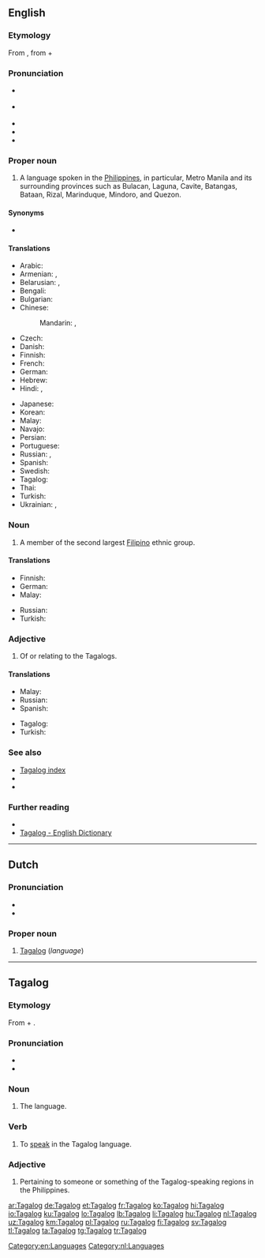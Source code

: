 {{also|tagalog}}
==English==
{{interwiktionary|code=tl}}
{{wikipedia}}

===Etymology===
From {{etyl|tl|en}} {{m|tl|Tagalog}}, from {{m|tl|taga-||native of}} + {{m|tl|ilog||river}}

===Pronunciation===
* {{a|UK}} {{IPA|/təˈɡɑːlɒɡ/|/təˈɡæləɡ/|lang=en}}
* {{a|US}} {{IPA|/tɑˈɡɑːlɑɡ/|/təˈɡɑːlɑɡ/|lang=en}}
* {{enPR|tä.gäˈ.log}}
* {{hyphenation|Taga|log|lang=en}}
* {{audio|en-us-Tagalog.ogg|Audio (US)|lang=en}}

===Proper noun===
{{en-proper noun}}

# A language spoken in the [[Philippines]], in particular, Metro Manila and its surrounding provinces such as Bulacan, Laguna, Cavite, Batangas, Bataan, Rizal, Marinduque, Mindoro, and Quezon.

====Synonyms====
* {{l|en|Tagal}}

====Translations====
{{trans-top|language}}
* Arabic: {{t|ar|تَاغَالُوغِيَّة|f|tr=taḡaluḡiyya}}
* Armenian: {{t|hy|տագալերեն}}, {{t|hy|տագալոգ}}
* Belarusian: {{t|be|тага́льская мо́ва|f|sc=Cyrl}}, {{t|be|тага́льская|f|sc=Cyrl}}
* Bengali: {{t|bn|তাগালোগভাষা|tr=tāgālōga bhāṣā|sc=Beng}}
* Bulgarian: {{t|bg|тагалог|m|tr=tagálog}}
* Chinese:
*: Mandarin: {{t+|cmn|他加祿語|sc=Hani}}, {{t+|cmn|他加禄语|tr=Tājiālù-yǔ|sc=Hani}}
* Czech: {{t|cs|tagalština|f}}
* Danish: {{t|da|tagalog}}
* Finnish: {{t+|fi|tagalog}}
* French: {{t+|fr|tagalog|m}}
* German: {{t+|de|Tagalog|n}}
* Hebrew: {{t|he|טאגאלוג}}
* Hindi: {{t|hi|टागालोग भाषा|tr=ṭāgālōg bhāṣā}}, {{t|hi|टागालोग|tr=ṭāgālōg}}
{{trans-mid}}
* Japanese: {{t+|ja|タガログ語|tr=Tagarogu-go}}
* Korean: {{t+|ko|타갈로그어|tr=Tagallogeu-eo|sc=Hang}}
* Malay: {{t|ms|bahasa Tagalog}}
* Navajo: {{t|nv|Kéyah Dańlíinii bikáaʼgi kéédahatʼínígíí bizaad}}
* Persian: {{t|fa|زبان تاگالوگ}}
* Portuguese: {{t+|pt|tagalo|m}}
* Russian: {{t+|ru|тага́льский|m}}, {{t|ru|тага́лог|m}}
* Spanish: {{t+|es|tagalo|m}}
* Swedish: {{t+|sv|tagalog}}
* Tagalog: {{t+|tl|Tagalog}}
* Thai: {{t|th|ภาษาตากาล็อก|tr=paasăa dtaagaalók}}
* Turkish: {{t+|tr|Tagalogca}}
* Ukrainian: {{t+|uk|тагальська|f|tr=tahál’s’ka}}, {{t|uk|тагалог|m|tr=taháloh}}
{{trans-bottom}}

===Noun===
{{en-noun|Tagalog|Tagalogs}}

# A member of the second largest [[Filipino]] ethnic group.

====Translations====
{{trans-top|member of the second largest Filipino ethnic group}}
* Finnish: {{t|fi|tagaali}}
* German: {{t|de|Tagale|m}}
* Malay: {{t|ms|orang Tagalog}}
{{trans-mid}}
* Russian: {{t+|ru|тага́л|m}}
* Turkish: {{t+|tr|Tagalog}}
{{trans-bottom}}

===Adjective===
{{en-adj|-}}

# Of or relating to the Tagalogs.

====Translations====
{{trans-top|of or relating to the Tagalogs}}
* Malay: {{t|ms|Tagalog}}
* Russian: {{t+|ru|тага́льский}}
* Spanish: {{t+|es|tagalo}}
{{trans-mid}}
* Tagalog: {{t+|tl|Tagalog}}
* Turkish: {{t+|tr|Tagalog}}
{{trans-bottom}}

===See also===
* [[Index:Tagalog|Tagalog index]]
* {{langcat|tl}}
* {{langlist}}
<!--*[[Filipino]], [[Pilipino]]
* [[Wiktionary:Filipino index|Filipino index]]-->

===Further reading===
* {{ISO 639|link=Ethnologue|1code=tl|code=tgl}}
* [http://www.tagalog-dictionary.com Tagalog - English Dictionary]

[[Category:en:Languages]]

----

==Dutch==

===Pronunciation===
* {{IPA|/ˈtaːɡaːlɔk/|lang=nl}}
* {{audio|Nl-Tagalog.ogg|audio|lang=nl}}

===Proper noun===
{{nl-proper noun|n}}

# [[#English|Tagalog]] (''language'')

[[Category:nl:Languages]]

----

==Tagalog==

===Etymology===
From {{m|tl|taga-||native of}} + {{m|tl|ilog||river}}.

===Pronunciation===
* {{IPA|/tɐˈɡaːloɡ/|lang=tl}}
* {{audio|Tl-PH-Tagalog.ogg|Audio|lang=tl}}

===Noun===
{{tl-noun}}

# The {{l|en|Tagalog}} language.

===Verb===
{{head|tl|verb}}

# To [[speak]] in the Tagalog language.

===Adjective===
{{tl-adj}}

# Pertaining to someone or something of the Tagalog-speaking regions in the Philippines.

[[ar:Tagalog]]
[[de:Tagalog]]
[[et:Tagalog]]
[[fr:Tagalog]]
[[ko:Tagalog]]
[[hi:Tagalog]]
[[io:Tagalog]]
[[ku:Tagalog]]
[[lo:Tagalog]]
[[lb:Tagalog]]
[[li:Tagalog]]
[[hu:Tagalog]]
[[nl:Tagalog]]
[[uz:Tagalog]]
[[km:Tagalog]]
[[pl:Tagalog]]
[[ru:Tagalog]]
[[fi:Tagalog]]
[[sv:Tagalog]]
[[tl:Tagalog]]
[[ta:Tagalog]]
[[tg:Tagalog]]
[[tr:Tagalog]]